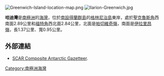 [[Image:Greenwich-Island-location-map.png|thumb]]
[[Image:Ilarion-Greenwich.jpg|thumb]]

{{coord|62|31|08|S|59|35|34|W|display=title}}

'''哈迪灣'''是[[南極洲|南極洲]]的[[海灣|海灣]]，位於[[南設得蘭群島|南設得蘭群島]]的[[格林尼治島|格林尼治島]]東岸，處於[[聖克魯斯角|聖克魯斯角]]西南面2.89公里和[[福特角|福特角]]西北面2.84公里，北面是[[帕切維奇嶺|帕切維奇嶺]]，南面是[[伊拉里昂嶺|伊拉里昂嶺]]，長1.37公里、寬0.95公里。

==外部連結==
* [http://data.aad.gov.au/aadc/gaz/scar/ SCAR Composite Antarctic Gazetteer]{{WebCite|url=https://www.webcitation.org/5ug2CfC7m?url=http://data.aad.gov.au/aadc/gaz/scar/ |date=20101202140255 |dateformat=iso }}.

{{Antarctica-geo-stub}}
[[Category:南極洲海灣|Category:南極洲海灣]]